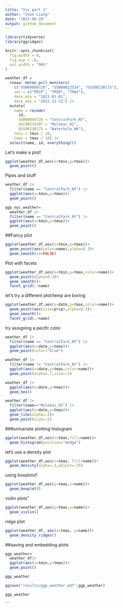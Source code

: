 ```yaml
---
title: "Viz part 1"
author: "Chen Liang"
date: "2023-09-28"
output: github_document
---
```


```r
library(tidyverse)
library(ggridges)

knitr::opts_chunk$set(
  fig.width = 6,
  fig.asp = .6,
  out.width = "90%"
)
```

```r
weather_df = 
  rnoaa::meteo_pull_monitors(
    c("USW00094728", "USW00022534", "USS0023B17S"),
    var = c("PRCP", "TMIN", "TMAX"), 
    date_min = "2021-01-01",
    date_max = "2022-12-31") |>
  mutate(
    name = recode(
      id, 
      USW00094728 = "CentralPark_NY", 
      USC00519397 = "Molokai_HI",
      USS0023B17S = "Waterhole_WA"),
    tmin = tmin / 10,
    tmax = tmax / 10) |>
  select(name, id, everything())
```

Let's make a plot!

```r
ggplot(weather_df,aes(x=tmin,y=tmax))+
  geom_point()
```

Pipes and stuff
```r
weather_df |>
  filter(name == "CentralPark_NY") |>
  ggplot(aes(x=tmin,y=tmax))+
  geom_point()

ggp_nyc_weather=
  weather_df |>
  filter(name == "CentralPark_NY") |>
  ggplot(aes(x=tmin,y=tmax))+
  geom_point()
```

##Fancy plot
```r
ggplot(weather_df,aes(x=tmin,y=tmax))+
  geom_point(aes(color=name),alpha=0.3)+
  geom_smooth(se=FALSE)
```

Plot with facets

```r
ggplot(weather_df,aes(x=tmin,y=tmax,color=name))+
  geom_point(alpha=0.3)+
  geom_smooth()+
  facet_grid(.~name)
```

let's try a different plot/temp are boring

```r
ggplot(weather_df,aes(x=date,y=tmax,color=name))+
  geom_point(aes(size=prcp),alpha=0.3)+
  geom_smooth()+
  facet_grid(.~name)
```

try assigning a pecifc color

```r
weather_df |>
  filter(name == "CentralPark_NY") |>
  ggplot(aes(x=date,y=tmax))+
  geom_point(color="blue")
```

```r
weather_df |>
  filter(name != "CentralPark_NY") |>
  ggplot(aes(x=date,y=tmax,color=name))+
  geom_point(alpha=.7,size=.5)
```

```r
weather_df |>
  ggplot(aes(x=date,y=tmax))+
  geom_hex()
```

```r
weather_df |>
  filter(name=="Molokai_HI") |>
  ggplot(aes(x=date,y=tmax))+
  geom_line(alpha=.5)+
  geom_point(size=.5)
```

###univariate plotting
histogram
```r
ggplot(weather_df,aes(x=tmax,fill=name))+
  geom_histogram(position="dodge")
```

let's use a density plot
```r
ggplot(weather_df,aes(x=tmax, fill=name))+
  geom_density(alpha=.3,adjust=.75)
```

using boxplots!!

```r
ggplot(weather_df,aes(y=tmax,x=name))+
  geom_boxplot()
```

violin plots"

```r
ggplot(weather_df,aes(y=tmax,x=name))+
  geom_violin()
```

ridge plot

```r
ggplot(weather_df, aes(x=tmax, y=name))+
  geom_density_ridges()
```

##saving and embedding plots
```r
ggp_weather=
  weather_df|>
  ggplot(aes(x=tmin,y=tmax))+
  geom_point()

ggp_weather

ggsave("results/ggp_weather.pdf",ggp_weather)
```

```r
ggp_weather
```

```
